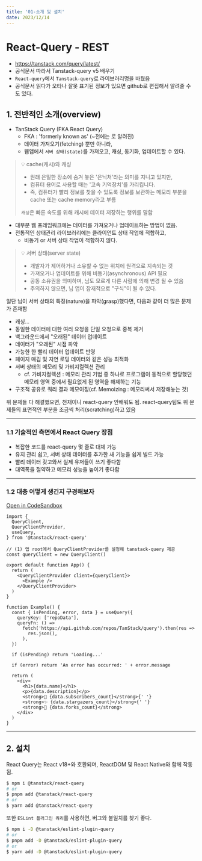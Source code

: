 ```yaml
---
title: '01-소개 및 설치'
date: 2023/12/14
---
```


# React-Query - REST

- https://tanstack.com/query/latest/
- 공식문서 따라서 Tanstack-query v5 배우기
- `React-query`에서 `Tanstack-query`로 라이브러리명을 바꿨음
- 공식문서 읽다가 오타나 잘못 표기된 정보가 있으면 github로 편집해서 알려줄 수도 있다.

## 1. 전반적인 소개(overview)

- TanStack Query (FKA React Query)
  - FKA : 'formerly known as' (~전에는 로 알려진)
  - 데이터 가져오기(fetching) 뿐만 아니라,
  - 웹앱에서 `서버 상태(state)`를 가져오고, 캐싱, 동기화, 업데이트할 수 있다.

> 💡 cache(캐시)와 캐싱
>
> - 원래 은밀한 장소에 숨겨 놓은 '은닉처'라는 의미를 지니고 있지만,
> - 컴퓨터 용어로 사용할 때는 '고속 기억장치'를 가리킵니다.
> - 즉, 컴퓨터가 빨리 정보를 찾을 수 있도록 정보를 보관하는 메모리 부분을 cache 또는 cache memory라고 부름
>
> `캐싱`은 빠른 속도를 위해 캐시에 데이터 저장하는 행위를 말함

- 대부분 웹 프레임워크에는 데이터를 가져오거나 업데이트하는 방법이 없음.
- 전통적인 상태관리 라이브러리에는 클라이언트 상태 작업에 적합하고,
  - 비동기 or 서버 상태 작업이 적합하지 않다.

> 💡 서버 상태(server state)
>
> - 개발자가 제어하거나 소유할 수 없는 위치에 원격으로 지속되는 것
> - 가져오거나 업데이트를 위해 비동기(asynchronous) API 필요
> - 공동 소유권을 의미하며, 님도 모르게 다른 사람에 의해 변경 될 수 있음
> - 주의하지 않으면, 님 앱이 잠재적으로 "구식"이 될 수 있다.

일단 님이 서버 상태의 특징(nature)을 파악(grasp)했다면, 다음과 같이 더 많은 문제가 존재함

- 캐싱...
- 동일한 데이터에 대한 여러 요청을 단일 요청으로 중복 제거
- 백그라운드에서 "오래된" 데이터 업데이트
- 데이터가 "오래된" 시점 파악
- 가능한 한 빨리 데이터 업데이트 반영
- 페이지 매김 및 지연 로딩 데이터와 같은 성능 최적화
- 서버 상태의 메모리 및 가비지컬렉션 관리
  - cf. 가비지컬렉션 : 메모리 관리 기법 중 하나로 프로그램이 동적으로 할당했던 메모리 영역 중에서 필요없게 된 영역을 해제하는 기능
- 구조적 공유로 쿼리 결과 메모이징(cf. Memoizing : 메모리써서 저장해놓는 것)

위 문제들 다 해결했으면, 천재이니 react-query 안배워도 됨.
react-query팀도 위 문제들의 표면적인 부분을 조금씩 처리(scratching)하고 있음

---

### 1.1 기술적인 측면에서 React Query 장점

- 복잡한 코드를 react-query 몇 줄로 대체 가능
- 유지 관리 쉽고, 서버 상태 데이터를 추가한 새 기능을 쉽게 빌드 가능
- 빨리 데이터 갖고와서 실제 유저들이 쓰기 좋다함
- 대역폭을 절약하고 메모리 성능을 높이기 좋다함

---

### 1.2 대충 어떻게 생긴지 구경해보자

[Open in CodeSandbox](https://codesandbox.io/p/devbox/github/tannerlinsley/react-query/tree/main/examples/react/simple?file=%2Fsrc%2Findex.jsx%3A16%2C45)

```tsx
import {
  QueryClient,
  QueryClientProvider,
  useQuery,
} from '@tanstack/react-query'

// (1) 앱 root에서 QueryClientProvider를 설정해 tanstack-query 제공
const queryClient = new QueryClient()

export default function App() {
  return (
    <QueryClientProvider client={queryClient}>
      <Example />
    </QueryClientProvider>
  )
}

function Example() {
  const { isPending, error, data } = useQuery({
    queryKey: ['repoData'],
    queryFn: () =>
      fetch('https://api.github.com/repos/TanStack/query').then(res =>
        res.json(),
      ),
  })

  if (isPending) return 'Loading...'

  if (error) return 'An error has occurred: ' + error.message

  return (
    <div>
      <h1>{data.name}</h1>
      <p>{data.description}</p>
      <strong>👀 {data.subscribers_count}</strong>{' '}
      <strong>✨ {data.stargazers_count}</strong>{' '}
      <strong>🍴 {data.forks_count}</strong>
    </div>
  )
}
```

---

## 2. 설치

React Query는 React v18+와 호환되며, ReactDOM 및 React Native와 함께 작동됨.

```bash
$ npm i @tanstack/react-query
# or
$ pnpm add @tanstack/react-query
# or
$ yarn add @tanstack/react-query
```

또한 `ESLint 플러그인 쿼리`를 사용하면, 버그와 불일치를 찾기 좋다.

```bash
$ npm i -D @tanstack/eslint-plugin-query
# or
$ pnpm add -D @tanstack/eslint-plugin-query
# or
$ yarn add -D @tanstack/eslint-plugin-query
```
